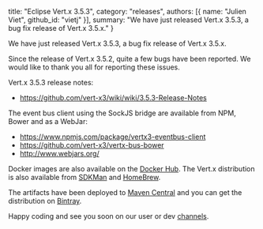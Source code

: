   title: "Eclipse Vert.x 3.5.3",
  category: "releases",
  authors: [{
    name: "Julien Viet",
    github_id: "vietj"
  }],
  summary: "We have just released Vert.x 3.5.3, a bug fix release of Vert.x 3.5.x."
}

We have just released Vert.x 3.5.3, a bug fix release of Vert.x 3.5.x.

Since the release of Vert.x 3.5.2, quite a few bugs have been reported. We would like to thank you all for reporting these issues.

Vert.x 3.5.3 release notes:

* https://github.com/vert-x3/wiki/wiki/3.5.3-Release-Notes

The event bus client using the SockJS bridge are available from NPM, Bower and as a WebJar:

* https://www.npmjs.com/package/vertx3-eventbus-client
* https://github.com/vert-x3/vertx-bus-bower
* http://www.webjars.org/

Docker images are also available on the [Docker Hub](https://hub.docker.com/u/vertx/). The Vert.x distribution is also available from [SDKMan](http://sdkman.io/index.html) and [HomeBrew](http://brew.sh/).

The artifacts have been deployed to [Maven Central](http://search.maven.org/#search%7Cga%7C1%7Cg%3A%22io.vertx%22%20AND%20v%3A%223.5.2%22) and you can get the distribution on [Bintray](https://bintray.com/vertx/downloads/distribution/3.5.2/view).

Happy coding and see you soon on our user or dev [channels](https://vertx.io/community).
